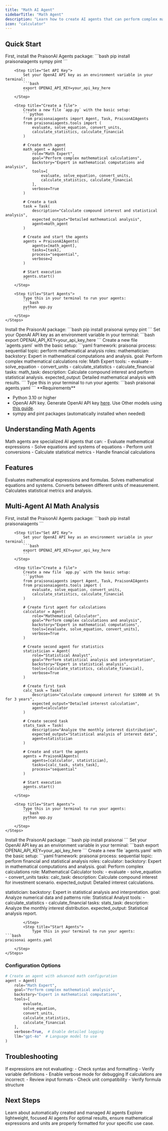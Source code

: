 ```yaml
---
title: "Math AI Agent"
sidebarTitle: "Math Agent"
description: "Learn how to create AI agents that can perform complex mathematical calculations, unit conversions, and financial computations."
icon: "calculator"
---
```


## Quick Start

<Tabs>
  <Tab title="Code">
    <Steps>
        <Step title="Install Package">
            First, install the PraisonAI Agents package:
            ```bash
            pip install praisonaiagents sympy pint
            ```
        </Step>

        <Step title="Set API Key">
            Set your OpenAI API key as an environment variable in your terminal:
            ```bash
            export OPENAI_API_KEY=your_api_key_here
            ```
        </Step>

        <Step title="Create a file">
            Create a new file `app.py` with the basic setup:
            ```python
            from praisonaiagents import Agent, Task, PraisonAIAgents
            from praisonaiagents.tools import (
                evaluate, solve_equation, convert_units,
                calculate_statistics, calculate_financial
            )

            # Create math agent
            math_agent = Agent(
                role="Math Expert",
                goal="Perform complex mathematical calculations",
                backstory="Expert in mathematical computations and analysis",
                tools=[
                    evaluate, solve_equation, convert_units,
                    calculate_statistics, calculate_financial
                ],
                verbose=True
            )

            # Create a task
            task = Task(
                description="Calculate compound interest and statistical analysis",
                expected_output="Detailed mathematical analysis",
                agent=math_agent
            )

            # Create and start the agents
            agents = PraisonAIAgents(
                agents=[math_agent],
                tasks=[task],
                process="sequential",
                verbose=2
            )

            # Start execution
            agents.start()
            ```
        </Step>

        <Step title="Start Agents">
            Type this in your terminal to run your agents:
            ```bash
            python app.py
            ```
        </Step>
    </Steps>
  </Tab>
  <Tab title="No Code">
    <Steps>
        <Step title="Install Package">
            Install the PraisonAI package:
            ```bash
            pip install praisonai sympy pint
            ```
        </Step>
        <Step title="Set API Key">
            Set your OpenAI API key as an environment variable in your terminal:
            ```bash
            export OPENAI_API_KEY=your_api_key_here
            ```
        </Step>
        <Step title="Create a file">
            Create a new file `agents.yaml` with the basic setup:
```yaml
framework: praisonai
process: sequential
topic: perform mathematical analysis
roles:
  mathematician:
    backstory: Expert in mathematical computations and analysis.
    goal: Perform complex mathematical calculations
    role: Math Expert
    tools:
      - evaluate
      - solve_equation
      - convert_units
      - calculate_statistics
      - calculate_financial
    tasks:
      math_task:
        description: Calculate compound interest and perform statistical analysis.
        expected_output: Detailed mathematical analysis with results.
```
        </Step>
        <Step title="Start Agents">
            Type this in your terminal to run your agents:
```bash
praisonai agents.yaml
```
        </Step>
    </Steps>
  </Tab>
</Tabs>

<Note>
  **Requirements**

  - Python 3.10 or higher
  - OpenAI API key. Generate OpenAI API key [here](https://platform.openai.com/api-keys). Use Other models using [this guide](/models).   
  - sympy and pint packages (automatically installed when needed)
</Note>

## Understanding Math Agents

<Card title="What are Math Agents?" icon="question">
  Math agents are specialized AI agents that can:
  - Evaluate mathematical expressions
  - Solve equations and systems of equations
  - Perform unit conversions
  - Calculate statistical metrics
  - Handle financial calculations
</Card>

## Features

<CardGroup cols={2}>
  <Card title="Expression Evaluator" icon="function">
    Evaluates mathematical expressions and formulas.
  </Card>
  <Card title="Equation Solver" icon="equals">
    Solves mathematical equations and systems.
  </Card>
  <Card title="Unit Converter" icon="arrows-rotate">
    Converts between different units of measurement.
  </Card>
  <Card title="Statistical Calculator" icon="chart-simple">
    Calculates statistical metrics and analysis.
  </Card>
</CardGroup>

## Multi-Agent AI Math Analysis

<Tabs>
  <Tab title="Code">
    <Steps>
        <Step title="Install Package">
            First, install the PraisonAI Agents package:
            ```bash
            pip install praisonaiagents
            ```
        </Step>

        <Step title="Set API Key">
            Set your OpenAI API key as an environment variable in your terminal:
            ```bash
            export OPENAI_API_KEY=your_api_key_here
            ```
        </Step>

        <Step title="Create a file">
            Create a new file `app.py` with the basic setup:
            ```python
            from praisonaiagents import Agent, Task, PraisonAIAgents
            from praisonaiagents.tools import (
                evaluate, solve_equation, convert_units,
                calculate_statistics, calculate_financial
            )

            # Create first agent for calculations
            calculator = Agent(
                role="Mathematical Calculator",
                goal="Perform complex calculations and analysis",
                backstory="Expert in mathematical computations",
                tools=[evaluate, solve_equation, convert_units],
                verbose=True
            )

            # Create second agent for statistics
            statistician = Agent(
                role="Statistical Analyst",
                goal="Perform statistical analysis and interpretation",
                backstory="Expert in statistical analysis",
                tools=[calculate_statistics, calculate_financial],
                verbose=True
            )

            # Create first task
            calc_task = Task(
                description="Calculate compound interest for $10000 at 5% for 3 years",
                expected_output="Detailed interest calculation",
                agent=calculator
            )

            # Create second task
            stats_task = Task(
                description="Analyze the monthly interest distribution",
                expected_output="Statistical analysis of interest data",
                agent=statistician
            )

            # Create and start the agents
            agents = PraisonAIAgents(
                agents=[calculator, statistician],
                tasks=[calc_task, stats_task],
                process="sequential"
            )

            # Start execution
            agents.start()
            ```
        </Step>

        <Step title="Start Agents">
            Type this in your terminal to run your agents:
            ```bash
            python app.py
            ```
        </Step>
    </Steps>
  </Tab>
  <Tab title="No Code">
    <Steps>
        <Step title="Install Package">
            Install the PraisonAI package:
            ```bash
            pip install praisonai
            ```
        </Step>
        <Step title="Set API Key">
            Set your OpenAI API key as an environment variable in your terminal:
            ```bash
            export OPENAI_API_KEY=your_api_key_here
            ```
        </Step>
        <Step title="Create a file">
            Create a new file `agents.yaml` with the basic setup:
```yaml
framework: praisonai
process: sequential
topic: perform financial and statistical analysis
roles:
  calculator:
    backstory: Expert in mathematical computations and analysis.
    goal: Perform complex calculations
    role: Mathematical Calculator
    tools:
      - evaluate
      - solve_equation
      - convert_units
    tasks:
      calc_task:
        description: Calculate compound interest for investment scenario.
        expected_output: Detailed interest calculations.

  statistician:
    backstory: Expert in statistical analysis and interpretation.
    goal: Analyze numerical data and patterns
    role: Statistical Analyst
    tools:
      - calculate_statistics
      - calculate_financial
    tasks:
      stats_task:
        description: Analyze the monthly interest distribution.
        expected_output: Statistical analysis report.
```
        </Step>
        <Step title="Start Agents">
            Type this in your terminal to run your agents:
```bash
praisonai agents.yaml
```
        </Step>
    </Steps>
  </Tab>
</Tabs>

### Configuration Options

```python
# Create an agent with advanced math configuration
agent = Agent(
    role="Math Expert",
    goal="Perform complex mathematical analysis",
    backstory="Expert in mathematical computations",
    tools=[
        evaluate,
        solve_equation,
        convert_units,
        calculate_statistics,
        calculate_financial
    ],
    verbose=True,  # Enable detailed logging
    llm="gpt-4o"  # Language model to use
)
```

## Troubleshooting

<CardGroup cols={2}>
  <Card title="Expression Errors" icon="triangle-exclamation">
    If expressions are not evaluating:
    - Check syntax and formatting
    - Verify variable definitions
    - Enable verbose mode for debugging
  </Card>

  <Card title="Calculation Issues" icon="calculator">
    If calculations are incorrect:
    - Review input formats
    - Check unit compatibility
    - Verify formula structure
  </Card>
</CardGroup>

## Next Steps

<CardGroup cols={2}>
  <Card title="AutoAgents" icon="robot" href="./autoagents">
    Learn about automatically created and managed AI agents
  </Card>
  <Card title="Mini Agents" icon="microchip" href="./mini">
    Explore lightweight, focused AI agents
  </Card>
</CardGroup>

<Note>
  For optimal results, ensure mathematical expressions and units are properly formatted for your specific use case.
</Note>
